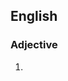 ==English==

===Adjective===
{{head|en|superlative adjective}}

# {{en-superlative of|bloodthirsty}}